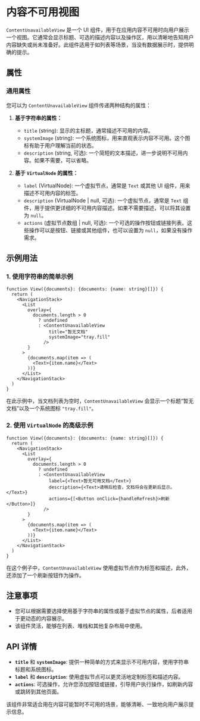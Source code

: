 # 内容不可用视图 
        
`ContentUnavailableView` 是一个 UI 组件，用于在应用内容不可用时向用户展示一个视图。它通常会显示标题、可选的描述内容以及操作区，用以清晰地告知用户内容缺失或尚未准备好。此组件适用于如列表等场景，当没有数据展示时，提供明确的提示。

## 属性

### 通用属性
您可以为 `ContentUnavailableView` 组件传递两种结构的属性：

1. **基于字符串的属性：**
   - `title` (string): 显示的主标题，通常描述不可用的内容。
   - `systemImage` (string): 一个系统图标，用来直观表示内容不可用。这个图标有助于用户理解当前的状态。
   - `description` (string, 可选): 一个简短的文本描述，进一步说明不可用内容。如果不需要，可以省略。

2. **基于 `VirtualNode` 的属性：**
   - `label` (VirtualNode): 一个虚拟节点，通常是 `Text` 或其他 UI 组件，用来描述不可用内容的标签。
   - `description` (VirtualNode | null, 可选): 一个虚拟节点，通常是 `Text` 组件，用于提供更详细的不可用内容描述。如果不需要描述，可以将其设置为 `null`。
   - `actions` (虚拟节点数组 | null, 可选): 一个可选的操作按钮或链接列表。这些操作可以是按钮、链接或其他组件，也可以设置为 `null`，如果没有操作需求。

## 示例用法

### 1. 使用字符串的简单示例

```tsx
function View({documents}: {documents: {name: string}[]}) {
  return (
    <NavigationStack>
      <List
        overlay={
          documents.length > 0
            ? undefined
            : <ContentUnavailableView
                title="暂无文档"
                systemImage="tray.fill"
              />
        }
      >
        {documents.map(item => (
          <Text>{item.name}</Text>
        ))}
      </List>
    </NavigationStack>
  )
}
```

在此示例中，当文档列表为空时，`ContentUnavailableView` 会显示一个标题“暂无文档”以及一个系统图标 `"tray.fill"`。

### 2. 使用 `VirtualNode` 的高级示例

```tsx
function View({documents}: {documents: {name: string}[]}) {
  return (
    <NavigationStack>
      <List
        overlay={
          documents.length > 0
            ? undefined
            : <ContentUnavailableView
                label={<Text>暂无可用文档</Text>}
                description={<Text>请稍后检查，文档将会在更新后显示。</Text>}
                actions={[<Button onClick={handleRefresh}>刷新</Button>]}
              />
        }
      >
        {documents.map(item => (
          <Text>{item.name}</Text>
        ))}
      </List>
    </NavigationStack>
  )
}
```

在这个例子中，`ContentUnavailableView` 使用虚拟节点作为标签和描述，此外，还添加了一个刷新按钮作为操作。

## 注意事项
- 您可以根据需要选择使用基于字符串的属性或基于虚拟节点的属性，后者适用于更动态的内容展示。
- 该组件灵活，能够在列表、堆栈和其他复杂布局中使用。

## API 详情
- **`title`** 和 **`systemImage`**: 提供一种简单的方式来显示不可用内容，使用字符串标题和系统图标。
- **`label`** 和 **`description`**: 使用虚拟节点可以更灵活地定制标签和描述内容。
- **`actions`**: 可选操作，允许您添加按钮或链接，引导用户执行操作，如刷新内容或跳转到其他页面。

该组件非常适合用在内容可能暂时不可用的场景，能够清晰、一致地向用户展示提示信息。